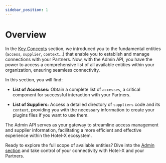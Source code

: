 ```yaml
---
sidebar_position: 1
---
```


# Overview

In the [Key Concepts](../../../../get-started/key-concepts) section, we introduced you to the fundamental entities (`access`, `supplier`, `context`...) that enable you to establish and manage connections with your Partners. Now, with the Admin API, you have the power to access a comprehensive list of all available entities within your organization, ensuring seamless connectivity.

In this section, you will find:

- **List of Accesses:** Obtain a complete list of `accesses`, a critical component for successful interaction with your Partners. 

- **List of Suppliers:** Access a detailed directory of `suppliers` code and its `context`, providing you with the necessary information to create your plugins files if you want to use them.

The Admin API serves as your gateway to streamline access management and supplier information, facilitating a more efficient and effective experience within the Hotel-X ecosystem.

Ready to explore the full scope of available entities? Dive into the [Admin section](get-accesses.mdx) and take control of your connectivity with Hotel-X and your Partners.


